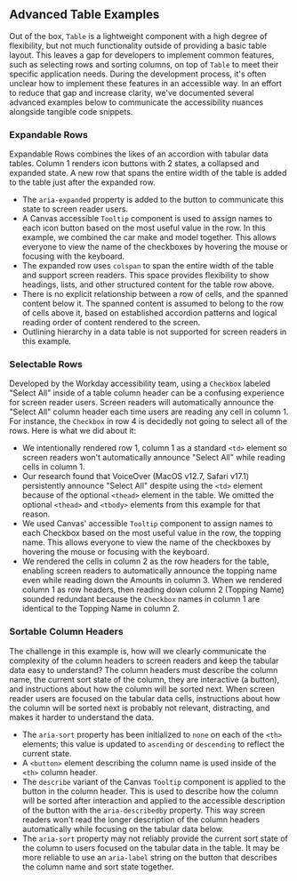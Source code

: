 


<Meta title="Examples/Advanced Tables" />

## Advanced Table Examples

Out of the box, `Table` is a lightweight component with a high degree of flexibility, but not much
functionality outside of providing a basic table layout. This leaves a gap for developers to
implement common features, such as selecting rows and sorting columns, on top of `Table` to meet
their specific application needs. During the development process, it's often unclear how to
implement these features in an accessible way. In an effort to reduce that gap and increase clarity,
we've documented several advanced examples below to communicate the accessibility nuances alongside
tangible code snippets.

### Expandable Rows

Expandable Rows combines the likes of an accordion with tabular data tables. Column 1 renders icon
buttons with 2 states, a collapsed and expanded state. A new row that spans the entire width of the
table is added to the table just after the expanded row.

- The `aria-expanded` property is added to the button to communicate this state to screen reader
  users.
- A Canvas accessible `Tooltip` component is used to assign names to each icon button based on the
  most useful value in the row. In this example, we combined the car make and model together. This
  allows everyone to view the name of the checkboxes by hovering the mouse or focusing with the
  keyboard.
- The expanded row uses `colspan` to span the entire width of the table and support screen readers.
  This space provides flexibility to show headings, lists, and other structured content for the
  table row above.
- There is no explicit relationship between a row of cells, and the spanned content below it. The
  spanned content is assumed to belong to the row of cells above it, based on established accordion
  patterns and logical reading order of content rendered to the screen.
- Outlining hierarchy in a data table is not supported for screen readers in this example.

<ExampleCodeBlock code={ExpandableRows} />

### Selectable Rows

Developed by the Workday accessibility team, using a `Checkbox` labeled "Select All" inside of a
table column header can be a confusing experience for screen reader users. Screen readers will
automatically announce the "Select All" column header each time users are reading any cell in
column 1. For instance, the `Checkbox` in row 4 is decidedly not going to select all of the rows.
Here is what we did about it:

- We intentionally rendered row 1, column 1 as a standard `<td>` element so screen readers won't
  automatically announce "Select All" while reading cells in column 1.
- Our research found that VoiceOver (MacOS v12.7, Safari v17.1) persistently announce "Select All"
  despite using the `<td>` element because of the optional `<thead>` element in the table. We
  omitted the optional `<thead>` and `<tbody>` elements from this example for that reason.
- We used Canvas' accessible `Tooltip` component to assign names to each Checkbox based on the most
  useful value in the row, the topping name. This allows everyone to view the name of the checkboxes
  by hovering the mouse or focusing with the keyboard.
- We rendered the cells in column 2 as the row headers for the table, enabling screen readers to
  automatically announce the topping name even while reading down the Amounts in column 3. When we
  rendered column 1 as row headers, then reading down column 2 (Topping Name) sounded redundant
  because the `Checkbox` names in column 1 are identical to the Topping Name in column 2.

<ExampleCodeBlock code={SelectableRows} />

### Sortable Column Headers

The challenge in this example is, how will we clearly communicate the complexity of the column
headers to screen readers and keep the tabular data easy to understand? The column headers must
describe the column name, the current sort state of the column, they are interactive (a button), and
instructions about how the column will be sorted next. When screen reader users are focused on the
tabular data cells, instructions about how the column will be sorted next is probably not relevant,
distracting, and makes it harder to understand the data.

- The `aria-sort` property has been initialized to `none` on each of the `<th>` elements; this value
  is updated to `ascending` or `descending` to reflect the current state.
- A `<button>` element describing the column name is used inside of the `<th>` column header.
- The `describe` variant of the Canvas `Tooltip` component is applied to the button in the column
  header. This is used to describe how the column will be sorted after interaction and applied to
  the accessible description of the button with the `aria-describedby` property. This way screen
  readers won't read the longer description of the column headers automatically while focusing on
  the tabular data below.
- The `aria-sort` property may not reliably provide the current sort state of the column to users
  focused on the tabular data in the table. It may be more reliable to use an `aria-label` string on
  the button that describes the column name and sort state together.

<ExampleCodeBlock code={SortableColumnHeaders} />
